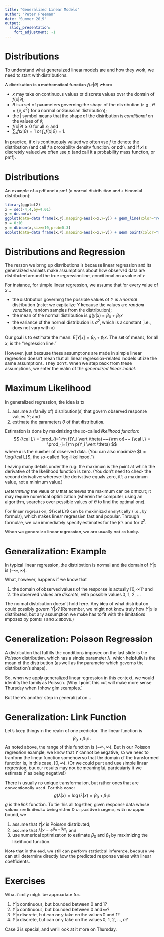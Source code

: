 ```yaml
---
title: "Generalized Linear Models"
author: "Peter Freeman"
date: "Summer 2019"
output: 
  slidy_presentation:
    font_adjustment: -1
---
```


Distributions
===

To understand what generalized linear models are and how they work, we need to start with distributions.

A distribution is a mathematical function $f(x \vert \theta)$ where

- $x$ may take on continuous values or discrete values over the domain of $f(x \vert \theta)$;
- $\theta$ is a set of parameters governing the shape of the distribution (e.g., $\theta = \{\mu,\sigma^2\}$ for a normal or Gaussian distribution);
- the $\vert$ symbol means that the shape of the distribution is *conditional* on the values of $\theta$;
- $f(x \vert \theta) \geq 0$ for all $x$; and
- $\sum_x f(x \vert \theta) = 1$ or $\int_x f(x \vert \theta) = 1$.

In practice, if $x$ is continuously valued we often use $f$ to denote the distribution (and call $f$ a probability density function, or pdf), and if $x$ is discretely valued we often use $p$ (and call it a probability mass function, or pmf).

Distributions
===

An example of a pdf and a pmf (a normal distribution and a binomial distribution):
```r
library(ggplot2)
x = seq(-4,4,by=0.01)
y = dnorm(x)
ggplot(data=data.frame(x,y),mapping=aes(x=x,y=y)) + geom_line(color="red") + ylab("f(x)") + ggtitle("Normal")
x = 0:10
y = dbinom(x,size=10,prob=0.3)
ggplot(data=data.frame(x,y),mapping=aes(x=x,y=y)) + geom_point(color="red",size=2) + ylab("p(x)") + ggtitle("Binomial")
```

Distributions and Regression
===

The reason we bring up distributions is because linear regression and its generalized variants make assumptions about how observed data are distributed around the true regression line, conditional on a value of $x$.

For instance, for simple linear regression, we assume that for every value of $x$...

- the distribution governing the possible values of $Y$ is a *normal* distribution (note: we capitalize $Y$ because the values are *random variables*, random samples from the distribution);
- the mean of the normal distribution is $g(y \vert x) = \beta_0 + \beta_1 x$;
- the variance of the normal distribution is $\sigma^2$, which is a constant (i.e., does not vary with $x$)

Our goal is to estimate the mean: $E[Y \vert x] = \beta_0 + \beta_1 x$. The set of means, for all $x$, is the "regression line."

However, just because these assumptions are made in simple linear regression doesn't mean that all linear regression-related models utilize the same assumptions. They don't. When we step back from these assumptions, we enter the realm of the *generalized linear model*.

Maximum Likelihood
===

In generalized regression, the idea is to 

1. assume a (family of) distribution(s) that govern observed response values $Y$; and
2. estimate the parameters $\theta$ of that distribution.

Estimation is done by maximizing the so-called *likelihood function*:
$$
{\cal L} = \prod_{i=1}^n f(Y_i \vert \theta) ~~{\rm or}~~ {\cal L} = \prod_{i=1}^n p(Y_i \vert \theta)
$$
where $n$ is the number of observed data. (You can also maximize $L = \log{\cal L}$, the so-called "log-likelihood.")

Leaving many details under the rug: the maximum is the point at which the derivative of the likelihood function is zero. (You don't need to check the second derivative: wherever the derivative equals zero, it's a maximum value, not a minimum value.) 

*Determining* the value of $\theta$ that achieves the maximum can be difficult; it may require numerical optimization (wherein the computer, using an algorithm, searches over possible values of $\theta$ to find the optimal one).

For linear regression, ${\cal L}$ can be maximized analytically (i.e., by formula), which makes linear regression fast and popular. Through formulae, we can immediately specify estimates for the $\beta$'s and for $\sigma^2$.

When we generalize linear regression, we are usually not so lucky.

Generalization: Example
===

In typical linear regression, the distribution is normal and the domain of $Y \vert x$ is $(-\infty,\infty)$.

What, however, happens if we know that

1. the domain of observed values of the response is actually $[0,\infty]$? and
2. the observed values are *discrete*, with possible values 0, 1, 2, ...

The normal distribution doesn't hold here. Any idea of what distribution could possibly govern $Y \vert x$? (Remember, we might not know truly how $Y \vert x$ is distributed, but any assumption we make has to fit with the limitations imposed by points 1 and 2 above.)

Generalization: Poisson Regression
===

A distribution that fulfills the conditions imposed on the last slide is the *Poisson* distribution, which has a single parameter $\lambda$, which helpfully is the mean of the distribution (as well as the parameter which governs the distribution's shape).

So, when we apply generalized linear regression in this context, we would identify the family as Poisson. (Why I point this out will make more sense Thursday when I show glm examples.)

But there's another step in generalization...

Generalization: Link Function
===

Let's keep things in the realm of one predictor. The linear function is
$$
\beta_0 + \beta_1 x \,.
$$
As noted above, the range of this function is $(-\infty,\infty)$. But in our Poisson regression example, we know that $Y$ cannot be negative, so we need to tranform the linear function somehow so that the domain of the transformed function is, in this case, $[0,\infty)$. (Or we could punt and use simple linear regression, but our results may not be meaningful, particularly if we estimate ${\hat Y}$ as being negative!)

There is usually no unique transformation, but rather ones that are conventionally used. For this case:
$$
g(\lambda \vert x) = \log(\lambda \vert x) = \beta_0 + \beta_1 x
$$
$g$ is the *link* function. To tie this all together, given response data whose values are limited to being either 0 or positive integers, with no upper bound, we

1. assume that $Y \vert x$ is Poisson distributed;
2. assume that $\lambda \vert x = e^{\beta_0 + \beta_1 x}$; and
3. use numerical optimization to estimate $\beta_0$ and $\beta_1$ by maximizing the likelihood function.

Note that in the end, we still can perform statistical inference, because we can still determine directly how the predicted response varies with linear coefficients.

Exercises
===

What family might be appropriate for...

1. $Y \vert x$ continuous, but bounded between 0 and 1?
2. $Y \vert x$ continuous, but bounded between 0 and $\infty$?
3. $Y \vert x$ discrete, but can only take on the values 0 and 1?
4. $Y \vert x$ discrete, but can only take on the values 0, 1, 2, ..., $n$?

Case 3 is special, and we'll look at it more on Thursday.



